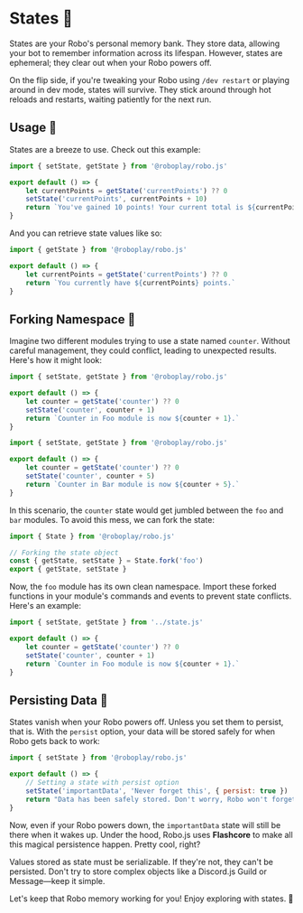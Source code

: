 
# States 💾

States are your Robo's personal memory bank. They store data, allowing your bot to remember information across its lifespan. However, states are ephemeral; they clear out when your Robo powers off.

On the flip side, if you're tweaking your Robo using `/dev restart` or playing around in dev mode, states will survive. They stick around through hot reloads and restarts, waiting patiently for the next run.

## Usage 📝

States are a breeze to use. Check out this example:

```js showLineNumbers filename="/src/commands/add-points.js" /getState/ /setState/
import { setState, getState } from '@roboplay/robo.js'

export default () => {
	let currentPoints = getState('currentPoints') ?? 0
	setState('currentPoints', currentPoints + 10)
	return `You've gained 10 points! Your current total is ${currentPoints + 10} points.`
}
```

And you can retrieve state values like so:

```js showLineNumbers filename="/src/commands/get-points.js" /getState/ /setState/
import { getState } from '@roboplay/robo.js'

export default () => {
	let currentPoints = getState('currentPoints') ?? 0
	return `You currently have ${currentPoints} points.`
}
```

## Forking Namespace 🍴

Imagine two different modules trying to use a state named `counter`. Without careful management, they could conflict, leading to unexpected results. Here's how it might look:

```js showLineNumbers filename="/src/modules/foo/commands/increment.js" /getState/ /setState/
import { setState, getState } from '@roboplay/robo.js'

export default () => {
	let counter = getState('counter') ?? 0
	setState('counter', counter + 1)
	return `Counter in Foo module is now ${counter + 1}.`
}
```

```js /setState/ /getState/ showLineNumbers filename="/src/modules/bar/commands/bar-increment.js"
import { setState, getState } from '@roboplay/robo.js'

export default () => {
	let counter = getState('counter') ?? 0
	setState('counter', counter + 5)
	return `Counter in Bar module is now ${counter + 5}.`
}
```

In this scenario, the `counter` state would get jumbled between the `foo` and `bar` modules. To avoid this mess, we can fork the state:

```js showLineNumbers filename="/src/modules/foo/state.js" {4-5}
import { State } from '@roboplay/robo.js'

// Forking the state object
const { getState, setState } = State.fork('foo')
export { getState, setState }
```

Now, the `foo` module has its own clean namespace. Import these forked functions in your module's commands and events to prevent state conflicts. Here's an example:

```js showLineNumbers filename="/src/modules/foo/commands/increment.js" /getState/
import { setState, getState } from '../state.js'

export default () => {
	let counter = getState('counter') ?? 0
	setState('counter', counter + 1)
	return `Counter in Foo module is now ${counter + 1}.`
}
```

## Persisting Data 🔄

States vanish when your Robo powers off. Unless you set them to persist, that is. With the `persist` option, your data will be stored safely for when Robo gets back to work:

```js showLineNumbers filename="/src/commands/set-important-data.js" /persist/ {5}
import { setState } from '@roboplay/robo.js'

export default () => {
	// Setting a state with persist option
	setState('importantData', 'Never forget this', { persist: true })
	return "Data has been safely stored. Don't worry, Robo won't forget!"
}
```

Now, even if your Robo powers down, the `importantData` state will still be there when it wakes up. Under the hood, Robo.js uses **Flashcore** to make all this magical persistence happen. Pretty cool, right?

<Callout>
	Values stored as state must be serializable. If they're not, they can't be persisted. Don't try to store complex
	objects like a Discord.js Guild or Message—keep it simple.
</Callout>

Let's keep that Robo memory working for you! Enjoy exploring with states. 🚀
